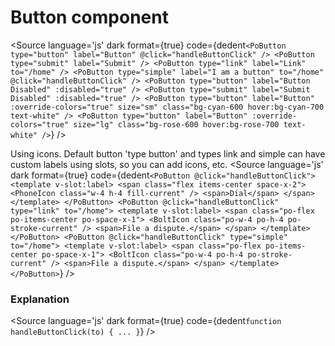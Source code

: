# Button component




<Meta title="Components/Button" component={PoButton} />

<Description of={PoButton} />

<Canvas withToolbar>
    <div className="po-flex po-space-x-3 po-items-center">
    <Story id="components-button--button" />
    <Story id="components-button--small" />
    <Story id="components-button--medium" />
    <Story id="components-button--large" />
    <Story id="components-button--color-change" />
    </div>
</Canvas>

<Source
  language='js'
  dark
  format={true}
  code={dedent`
    <PoButton type="button" label="Button" @click="handleButtonClick" />
    <PoButton type="submit" label="Submit" />
    <PoButton type="link" label="Link" to="/home" />
    <PoButton type="simple" label="I am a button" to="/home" @click="handleButtonClick" />
    <PoButton type="button" label="Button Disabled" :disabled="true" />
    <PoButton type="submit" label="Submit Disabled" :disabled="true" />
    <PoButton type="button" label="Button" :override-colors="true" size="sm" class="bg-cyan-600 hover:bg-cyan-700 text-white" />
    <PoButton type="button" label="Button" :override-colors="true" size="lg" class="bg-rose-600 hover:bg-rose-700 text-white" />
  `}
/>

Using icons. Default button 'type button' and types link and simple can have custom labels using slots, so you can add icons, etc.
<Source
  language='js'
  dark
  format={true}
  code={dedent`
    <PoButton @click="handleButtonClick">
        <template v-slot:label>
          <span class="flex items-center space-x-2">
            <PhoneIcon class="w-4 h-4 fill-current" />
            <span>Dial</span>
          </span>
        </template>
    </PoButton>
    <PoButton @click="handleButtonClick" type="link" to="/home">
      <template v-slot:label>
        <span class="po-flex po-items-center po-space-x-1">
          <BoltIcon class="po-w-4 po-h-4 po-stroke-current" />
          <span>File a dispute.</span>
        </span>
      </template>
    </PoButton>
    <PoButton @click="handleButtonClick" type="simple" to="/home">
      <template v-slot:label>
        <span class="po-flex po-items-center po-space-x-1">
          <BoltIcon class="po-w-4 po-h-4 po-stroke-current" />
          <span>File a dispute.</span>
        </span>
      </template>
    </PoButton>
  `}
/>

### Explanation

<ArgsTable of={PoButton} />

<Source
  language='js'
  dark
  format={true}
  code={dedent`
    function handleButtonClick(to) {
      ...
    }
  `}
/>
